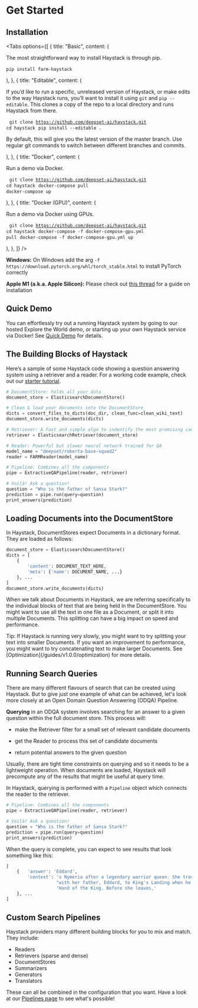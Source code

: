 # Get Started

## Installation

<Tabs
  options={[
    {
      title: "Basic",
      content: (
        <div>
          <p>
            The most straightforward way to install Haystack is through pip.
          </p>
          <pre>
            <code>pip install farm-haystack</code>
          </pre>
        </div>
      ),
    },
    {
      title: "Editable",
      content: (
        <div>
          <p>
            If you’d like to run a specific, unreleased version of Haystack, or
            make edits to the way Haystack runs, you’ll want to install it using
            `git` and `pip --editable`. This clones a copy of the repo to a
            local directory and runs Haystack from there.
          </p>
          <pre>
            <code>git clone https://github.com/deepset-ai/haystack.git</code>
            <code>cd haystack</code>
            <code>pip install --editable .</code>
          </pre>
          <p>
            By default, this will give you the latest version of the master
            branch. Use regular git commands to switch between different
            branches and commits.
          </p>
        </div>
      ),
    },
        {
      title: "Docker",
      content: (
        <div>
          <p>
            Run a demo via Docker.
          </p>
          <pre>
            <code>git clone https://github.com/deepset-ai/haystack.git</code>
            <code>cd haystack</code>
            <code>docker-compose pull</code>
            <code>docker-compose up</code>
            </pre>
        </div>
      ),
    },
            {
      title: "Docker (GPU)",
      content: (
        <div>
          <p>
            Run a demo via Docker using GPUs.
          </p>
          <pre>
            <code>git clone https://github.com/deepset-ai/haystack.git</code>
            <code>cd haystack</code>
            <code>docker-compose -f docker-compose-gpu.yml pull</code>
            <code>docker-compose -f docker-compose-gpu.yml up</code>
            </pre>
        </div>
      ),
    },
  ]}
/>

<div className="max-w-xl bg-yellow-light-theme border-l-8 border-yellow-dark-theme px-6 pt-6 pb-4 my-4 rounded-md dark:bg-yellow-900">

**Windows:** On Windows add the arg `-f https://download.pytorch.org/whl/torch_stable.html` to install PyTorch correctly

**Apple M1 (a.k.a. Apple Silicon):** Please check out [this thread](https://github.com/deepset-ai/haystack/issues/1310#issuecomment-900301287) for a guide on installation

</div>

<div style={{ marginBottom: "3rem" }} />

## Quick Demo

You can effortlessly try out a running Haystack system by going to our hosted Explore the World demo,
or starting up your own Haystack service via Docker!
See [Quick Demo](/overview/v1.0.0/quick-demo) for details.

## The Building Blocks of Haystack

Here’s a sample of some Haystack code showing a question answering system using a retriever and a reader.
For a working code example, check out our [starter tutorial](/tutorials/v1.0.0/first-qa-system).

```python
# DocumentStore: holds all your data
document_store = ElasticsearchDocumentStore()

# Clean & load your documents into the DocumentStore
dicts = convert_files_to_dicts(doc_dir, clean_func=clean_wiki_text)
document_store.write_documents(dicts)

# Retriever: A Fast and simple algo to indentify the most promising candidate documents
retriever = ElasticsearchRetriever(document_store)

# Reader: Powerful but slower neural network trained for QA
model_name = "deepset/roberta-base-squad2"
reader = FARMReader(model_name)

# Pipeline: Combines all the components
pipe = ExtractiveQAPipeline(reader, retriever)

# Voilà! Ask a question!
question = "Who is the father of Sansa Stark?"
prediction = pipe.run(query=question)
print_answers(prediction)
```

<div style={{ marginBottom: "3rem" }} />

## Loading Documents into the DocumentStore

In Haystack, DocumentStores expect Documents in a dictionary format. They are loaded as follows:

```python
document_store = ElasticsearchDocumentStore()
dicts = [
    {
        'content': DOCUMENT_TEXT_HERE,
        'meta': {'name': DOCUMENT_NAME, ...}
    }, ...
]
document_store.write_documents(dicts)
```

When we talk about Documents in Haystack, we are referring specifically to the individual blocks of text that are being held in the DocumentStore.
You might want to use all the text in one file as a Document, or split it into multiple Documents.
This splitting can have a big impact on speed and performance.

<div className="max-w-xl bg-yellow-light-theme border-l-8 border-yellow-dark-theme p-6 my-4 rounded-md dark:bg-yellow-900">
  <span className="font-bold">Tip:</span> If Haystack is running very slowly,
  you might want to try splitting your text into smaller Documents. If you want
  an improvement to performance, you might want to try concatenating text to
  make larger Documents. See [Optimization](/guides/v1.0.0/optimization) for
  more details.
</div>

<div style={{ marginBottom: "3rem" }} />

## Running Search Queries

There are many different flavours of search that can be created using Haystack.
But to give just one example of what can be achieved, let's look more closely at
an Open Domain Question Answering (ODQA) Pipeline.

**Querying** in an ODQA system involves searching for an answer to a given question within the full document store.
This process will:

- make the Retriever filter for a small set of relevant candidate documents

- get the Reader to process this set of candidate documents

- return potential answers to the given question

Usually, there are tight time constraints on querying and so it needs to be a lightweight operation.
When documents are loaded, Haystack will precompute any of the results that might be useful at query time.

In Haystack, querying is performed with a `Pipeline` object which connects the reader to the retriever.

```python
# Pipeline: Combines all the components
pipe = ExtractiveQAPipeline(reader, retriever)

# Voilà! Ask a question!
question = "Who is the father of Sansa Stark?"
prediction = pipe.run(query=question)
print_answers(prediction)
```

When the query is complete, you can expect to see results that look something like this:

```python
[
    {   'answer': 'Eddard',
        'context': 's Nymeria after a legendary warrior queen. She travels '
                   "with her father, Eddard, to King's Landing when he is made "
                   'Hand of the King. Before she leaves,'
    }, ...
]
```

<div style={{ marginBottom: "3rem" }} />

## Custom Search Pipelines

Haystack providers many different building blocks for you to mix and match.
They include:

- Readers
- Retrievers (sparse and dense)
- DocumentStores
- Summarizers
- Generators
- Translators

These can all be combined in the configuration that you want.
Have a look at our [Pipelines page](/components/v1.0.0/pipelines) to see what's possible!
